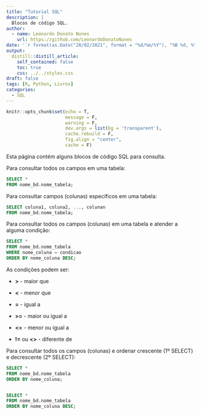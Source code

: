 ```yaml
---
title: "Tutorial SQL"
description: |
  Blocos de código SQL.
author:
  - name: Leonardo Donato Nunes
    url: https://github.com/LeonardoDonatoNunes
date: '`r format(as.Date("28/02/2021", format = "%d/%m/%Y"), "%B %d, %Y")`'
output:
  distill::distill_article:
    self_contained: false
    toc: true
    css: ../../styles.css
draft: false
tags: [R, Python, Livros]
categories:
  - SQL
---
```


```r
knitr::opts_chunk$set(echo = T,
                      message = F, 
                      warning = F, 
                      dev.args = list(bg = 'transparent'),
                      cache.rebuild = F,
                      fig.align = "center",
                      cache = F)
```


Esta página contém alguns blocos de código SQL para consulta.


Para consultar todos os campos em uma tabela:

```sql

SELECT *
FROM nome_bd.nome_tabela;

```

Para consultar campos (colunas) específicos em uma tabela:


```sql

SELECT coluna1, coluna2, ..., colunan
FROM nome_bd.nome_tabela;

```


Para consultar todos os campos (colunas) em uma tabela e atender a alguma condição:

```sql

SELECT *
FROM nome_bd.nome_tabela
WHERE nome_coluna = condicao
ORDER BY nome_coluna DESC;

```

As condições podem ser: 

  * **>** - maior que

  * **<** - menor que

  * **=** - igual a

  * **>=** - maior ou igual a
  
  * **<=** - menor ou igual a
  
  * **!=** ou **<>** - diferente de


Para consultar todos os campos (colunas) e ordenar crescente (1º SELECT) e decrescente (2º SELECT):

```sql

SELECT *
FROM nome_bd.nome_tabela
ORDER BY nome_coluna;


SELECT *
FROM nome_bd.nome_tabela
ORDER BY nome_coluna DESC;

```


